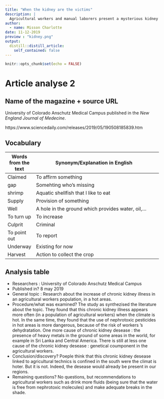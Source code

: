 ```yaml
---
title: "When the kidney are the victims"
description: |
  Agricultural workers and manual laborers present a mysterious kidney desease.
author:
  - name: Misson Charlotte
date: 11-12-2019
preview : "kidney.png"
output:
  distill::distill_article:
    self_contained: false
---
```


```r
knitr::opts_chunk$set(echo = FALSE)
```

# Article analyse 2

## Name of the magazine + source URL

University of Colorado Anschutz Medical Campus published in the *New England Journal of Medecine*. 

https://www.sciencedaily.com/releases/2019/05/190508185839.htm

## Vocabulary



| Words from the text     | Synonym/Explanation in English                                                                                       |     |
| ----------------------- | -------------------------------------------------------------------------------------------------------------------- | --- |
| Claimed                 | To affirm something                                                                                                   |     |
| gap                     | Somehting who's missing                                                                                               |     |
| shrimp                  | Aquatic shellfish that I like to eat                                                                                  |     |
| Supply                  | Provision of something                                                                                                |     |
| Well                    | A hole in the ground which provides water, oil,...                                                                    |     |
| To turn up              | To increase                                                                                                           |     |
| Culprit                 | Criminal                                                                                                              |     |
| To point out            | To report                                                                                                             |     |
| Underway                | Existing for now                                                                                                      |     |
| Harvest                 | Action to collect the crop                                                                                            |     |


## Analysis table

- Researchers : University of Colorado Anschutz Medical Campus   
 - Published in? 8 may 2019  
 - General topic : Research about the increase of chronic kidney illness in an agricultural workers population, in a hot areas.  
 - Procedure/what was examined? The study as synthezised the literature about the topic.  They found that this chronic kidney illness appears more often (in a population of agricultural workers) when the climate is hot.  In the same time, they found that the use of nephrotoxic pesticides in hot areas is more dangerous, because of the risk of workers 's dehydratation.  One more cause of chronic kidney desease : the presence of heavy metals in the ground of some areas in the world, for example in Sri Lanka and Central America. There is still at less one cause of the chronic kidney desease : genetical coumponent in the agricultural workers.  
 - Conclusion/discovery? Poeple think that this chronic kidney desease linked to agricultural technics is confined in the south were the climat is hoter. But it is not. Indeed, the desease would already be present in our regions.  
 - Remaining questions? No questions, but recommendations to agricultural workers such as drink more fluids (being sure that the water is free from nephrotoxic molecules) and make adequate breaks in the shade.   





